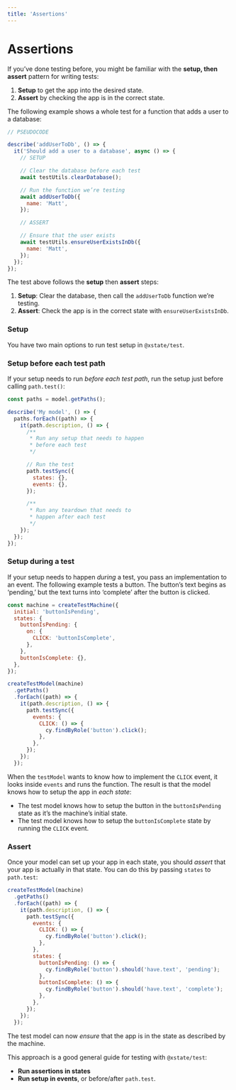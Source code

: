 ```yaml
---
title: 'Assertions'
---
```


# Assertions

<!-- deps: ["xstate-test-test-paths"] -->

If you’ve done testing before, you might be familiar with the **setup, then assert** pattern for writing tests:

1. **Setup** to get the app into the desired state.
2. **Assert** by checking the app is in the correct state.

The following example shows a whole test for a function that adds a user to a database:

```js
// PSEUDOCODE

describe('addUserToDb', () => {
  it('Should add a user to a database', async () => {
    // SETUP

    // Clear the database before each test
    await testUtils.clearDatabase();

    // Run the function we’re testing
    await addUserToDb({
      name: 'Matt',
    });

    // ASSERT

    // Ensure that the user exists
    await testUtils.ensureUserExistsInDb({
      name: 'Matt',
    });
  });
});
```

The test above follows the **setup** then **assert** steps:

1. **Setup**: Clear the database, then call the `addUserToDb` function we’re testing.
2. **Assert**: Check the app is in the correct state with `ensureUserExistsInDb`.

### Setup

You have two main options to run test setup in `@xstate/test`.

### Setup before each test path

If your setup needs to run _before each test path_, run the setup just before calling `path.test()`:

```js
const paths = model.getPaths();

describe('My model', () => {
  paths.forEach((path) => {
    it(path.description, () => {
      /**
       * Run any setup that needs to happen
       * before each test
       */

      // Run the test
      path.testSync({
        states: {},
        events: {},
      });

      /**
       * Run any teardown that needs to
       * happen after each test
       */
    });
  });
});
```

### Setup during a test

If your setup needs to happen _during_ a test, you pass an implementation to an event. The following example tests a button. The button’s text begins as ‘pending,’ but the text turns into ‘complete’ after the button is clicked.

```js {17-21}
const machine = createTestMachine({
  initial: 'buttonIsPending',
  states: {
    buttonIsPending: {
      on: {
        CLICK: 'buttonIsComplete',
      },
    },
    buttonIsComplete: {},
  },
});

createTestModel(machine)
  .getPaths()
  .forEach((path) => {
    it(path.description, () => {
      path.testSync({
        events: {
          CLICK: () => {
            cy.findByRole('button').click();
          },
        },
      });
    });
  });
```

When the `testModel` wants to know how to implement the `CLICK` event, it looks inside `events` and runs the function. The result is that the model knows how to setup the app in _each state_:

- The test model knows how to setup the button in the `buttonIsPending` state as it’s the machine’s initial state.
- The test model knows how to setup the `buttonIsComplete` state by running the `CLICK` event.

### Assert

Once your model can set up your app in each state, you should _assert_ that your app is actually in that state. You can do this by passing `states` to `path.test`:

```js {10-23}
createTestModel(machine)
  .getPaths()
  .forEach((path) => {
    it(path.description, () => {
      path.testSync({
        events: {
          CLICK: () => {
            cy.findByRole('button').click();
          },
        },
        states: {
          buttonIsPending: () => {
            cy.findByRole('button').should('have.text', 'pending');
          },
          buttonIsComplete: () => {
            cy.findByRole('button').should('have.text', 'complete');
          },
        },
      });
    });
  });
```

The test model can now _ensure_ that the app is in the state as described by the machine.

This approach is a good general guide for testing with `@xstate/test`:

- **Run assertions in states**
- **Run setup in events**, or before/after `path.test`.
